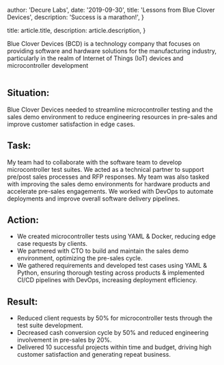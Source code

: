 
  author: 'Decure Labs',
  date: '2019-09-30',
  title: 'Lessons from Blue Clover Devices',
  description:
    'Success is a marathon!',
}

  title: article.title,
  description: article.description,
}


Blue Clover Devices (BCD) is a technology company that focuses on providing software and hardware solutions for the manufacturing industry, 
particularly in the realm of Internet of Things (IoT) devices and microcontroller development

<Image src={designSystem} alt="" />

## Situation:
Blue Clover Devices needed to streamline microcontroller testing and the sales demo environment to reduce engineering resources in pre-sales and improve customer satisfaction in edge cases.

## Task:

My team had to collaborate with the software team to develop microcontroller test suites.
We acted as a technical partner to support pre/post sales processes and RFP responses.
My team was also tasked with improving the sales demo environments for hardware products and accelerate pre-sales engagements.
We worked with DevOps to automate deployments and improve overall software delivery pipelines.

## Action:

- We created microcontroller tests using YAML & Docker, reducing edge case requests by clients.
- We partnered with CTO to build and maintain the sales demo environment, optimizing the pre-sales cycle.
- We gathered requirements and developed test cases using YAML & Python, ensuring thorough testing across products & implemented CI/CD pipelines with DevOps, increasing deployment efficiency.
## Result:

- Reduced client requests by 50% for microcontroller tests through the test suite development.
- Decreased cash conversion cycle by 50% and reduced engineering involvement in pre-sales by 20%.
- Delivered 10 successful projects within time and budget, driving high customer satisfaction and generating repeat business.
